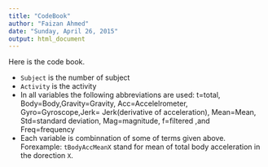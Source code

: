 ```yaml
---
title: "CodeBook"
author: "Faizan Ahmed"
date: "Sunday, April 26, 2015"
output: html_document
---
```


Here is the code book.

- `Subject` is the number of subject
- `Activity` is the activity
- In all variables the following abbreviations are used: t=total, Body=Body,Gravity=Gravity, Acc=Accelelrometer, Gyro=Gyroscope,Jerk= Jerk(derivative of acceleration), Mean=Mean, Std=standard deviation, Mag=magnitude, f=filtered ,and Freq=frequency
- Each variable is combinnation of some of terms given above. Forexample: `tBodyAccMeanX` stand for mean of total body acceleration in the dorection `X`.


